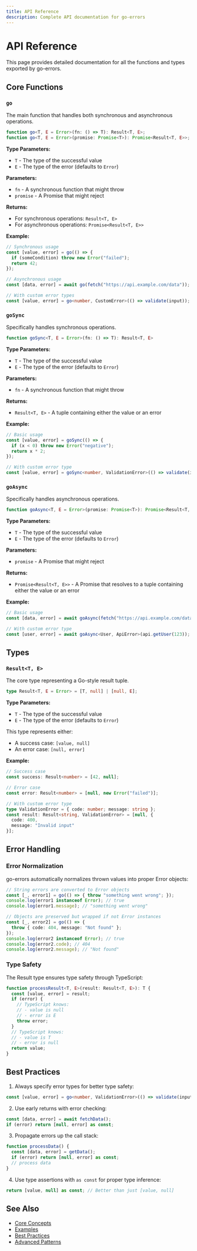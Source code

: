 ```yaml
---
title: API Reference
description: Complete API documentation for go-errors
---
```


# API Reference

This page provides detailed documentation for all the functions and types exported by go-errors.

## Core Functions

### `go`

The main function that handles both synchronous and asynchronous operations.

```typescript
function go<T, E = Error>(fn: () => T): Result<T, E>;
function go<T, E = Error>(promise: Promise<T>): Promise<Result<T, E>>;
```

**Type Parameters:**
- `T` - The type of the successful value
- `E` - The type of the error (defaults to `Error`)

**Parameters:**
- `fn` - A synchronous function that might throw
- `promise` - A Promise that might reject

**Returns:**
- For synchronous operations: `Result<T, E>`
- For asynchronous operations: `Promise<Result<T, E>>`

**Example:**
```typescript
// Synchronous usage
const [value, error] = go(() => {
  if (someCondition) throw new Error("failed");
  return 42;
});

// Asynchronous usage
const [data, error] = await go(fetch("https://api.example.com/data"));

// With custom error types
const [value, error] = go<number, CustomError>(() => validate(input));
```

### `goSync`

Specifically handles synchronous operations.

```typescript
function goSync<T, E = Error>(fn: () => T): Result<T, E>
```

**Type Parameters:**
- `T` - The type of the successful value
- `E` - The type of the error (defaults to `Error`)

**Parameters:**
- `fn` - A synchronous function that might throw

**Returns:**
- `Result<T, E>` - A tuple containing either the value or an error

**Example:**
```typescript
// Basic usage
const [value, error] = goSync(() => {
  if (x < 0) throw new Error("negative");
  return x * 2;
});

// With custom error type
const [value, error] = goSync<number, ValidationError>(() => validate(input));
```

### `goAsync`

Specifically handles asynchronous operations.

```typescript
function goAsync<T, E = Error>(promise: Promise<T>): Promise<Result<T, E>>
```

**Type Parameters:**
- `T` - The type of the successful value
- `E` - The type of the error (defaults to `Error`)

**Parameters:**
- `promise` - A Promise that might reject

**Returns:**
- `Promise<Result<T, E>>` - A Promise that resolves to a tuple containing either the value or an error

**Example:**
```typescript
// Basic usage
const [data, error] = await goAsync(fetch("https://api.example.com/data"));

// With custom error type
const [user, error] = await goAsync<User, ApiError>(api.getUser(123));
```

## Types

### `Result<T, E>`

The core type representing a Go-style result tuple.

```typescript
type Result<T, E = Error> = [T, null] | [null, E];
```

**Type Parameters:**
- `T` - The type of the successful value
- `E` - The type of the error (defaults to `Error`)

This type represents either:
- A success case: `[value, null]`
- An error case: `[null, error]`

**Example:**
```typescript
// Success case
const success: Result<number> = [42, null];

// Error case
const error: Result<number> = [null, new Error("failed")];

// With custom error type
type ValidationError = { code: number; message: string };
const result: Result<string, ValidationError> = [null, { 
  code: 400, 
  message: "Invalid input" 
}];
```

## Error Handling

### Error Normalization

go-errors automatically normalizes thrown values into proper Error objects:

```typescript
// String errors are converted to Error objects
const [_, error1] = go(() => { throw "something went wrong"; });
console.log(error1 instanceof Error); // true
console.log(error1.message); // "something went wrong"

// Objects are preserved but wrapped if not Error instances
const [_, error2] = go(() => { 
  throw { code: 404, message: "Not found" }; 
});
console.log(error2 instanceof Error); // true
console.log(error2.code); // 404
console.log(error2.message); // "Not found"
```

### Type Safety

The Result type ensures type safety through TypeScript:

```typescript
function processResult<T, E>(result: Result<T, E>): T {
  const [value, error] = result;
  if (error) {
    // TypeScript knows:
    // - value is null
    // - error is E
    throw error;
  }
  // TypeScript knows:
  // - value is T
  // - error is null
  return value;
}
```

## Best Practices

1. Always specify error types for better type safety:
```typescript
const [value, error] = go<number, ValidationError>(() => validate(input));
```

2. Use early returns with error checking:
```typescript
const [data, error] = await fetchData();
if (error) return [null, error] as const;
```

3. Propagate errors up the call stack:
```typescript
function processData() {
  const [data, error] = getData();
  if (error) return [null, error] as const;
  // process data
}
```

4. Use type assertions with `as const` for proper type inference:
```typescript
return [value, null] as const; // Better than just [value, null]
```

## See Also

- [Core Concepts](/docs/getting-started/core-concepts)
- [Examples](/docs/examples)
- [Best Practices](/docs/guides/best-practices)
- [Advanced Patterns](/docs/guides/advanced-patterns) 